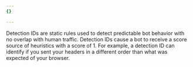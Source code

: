 ```yaml
---
{}

---
```


Detection IDs are static rules used to detect predictable bot behavior with no overlap with human traffic. Detection IDs cause a bot to receive a score source of heuristics with a score of 1. For example, a detection ID can identify if you sent your headers in a different order than what was expected of your browser.
